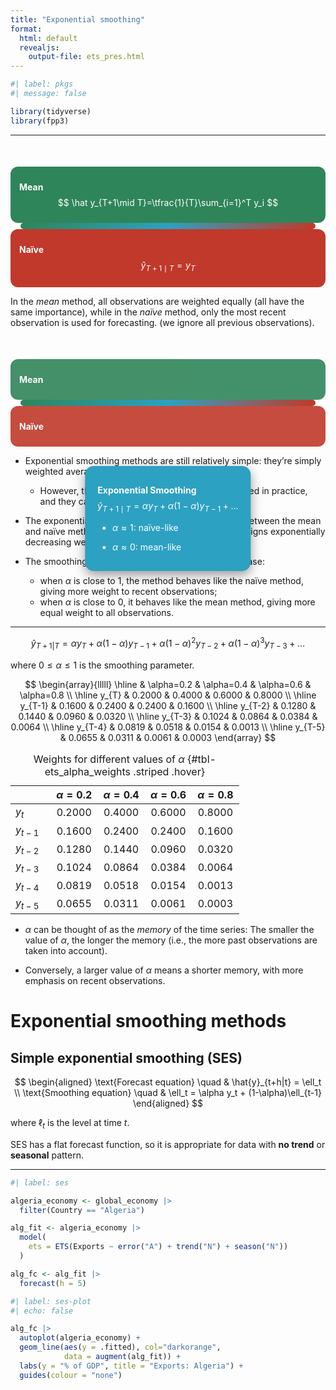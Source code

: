 ```yaml
---
title: "Exponential smoothing"
format:
  html: default
  revealjs:
    output-file: ets_pres.html
---
```


::: {.content-visible unless-format="revealjs"}
```r
#| label: pkgs
#| message: false

library(tidyverse)
library(fpp3)
```

:::

---


:::{.content-hidden unless-format="revealjs"}

## {auto-animate=true}
::: {.r-hstack style="justify-content:space-between; align-items:center; margin-top:50px;"}
::: {data-id="mean"  style="background:#2F855A; color:white; padding:10px 14px; border-radius:12px;"}
**Mean**  
$$
\hat y_{T+1\mid T}=\tfrac{1}{T}\sum_{i=1}^T y_i
$$

:::

::: {data-id="axis" style="flex:1; height:10px; margin:0 16px; border-radius:6px; background: linear-gradient(90deg,#2F855A,#2CA1C2,#C0392B);"} 
:::

::: {data-id="naive" style="background:#C0392B; color:white; padding:10px 14px; border-radius:12px;"}
**Naïve**  
$$
\hat y_{T+1\mid T}=y_T
$$

:::
:::

:::{.notes}
In the *mean* method, all observations are weighted equally (all have the same importance), while in the *naïve  *method, only the most recent observation is used for forecasting. (we ignore all previous observations).
:::

## {auto-animate=true}
::: {.r-hstack style="justify-content:space-between; align-items:center; margin-top:50px;"}
::: {data-id="mean"  style="background:#2F855A; color:white; padding:10px 14px; border-radius:12px; opacity:.9;"}
**Mean** 
:::

::: {data-id="axis" style="flex:1; height:10px; margin:0 16px; border-radius:6px; background: linear-gradient(90deg,#2F855A,#2CA1C2,#C0392B);"} 
:::

::: {data-id="naive" style="background:#C0392B; color:white; padding:10px 14px; border-radius:12px; opacity:.9;"} 
**Naïve** 
:::

::: {data-id="ets" style="position:absolute; left:50%; transform:translateX(-50%); top:20%; background:#2CA1C2; color:white; padding:16px 20px; border-radius:14px; box-shadow:0 6px 18px #0006;"}
**Exponential Smoothing**  
$$
\hat y_{T+1\mid T}=\alpha y_T +  \alpha(1-\alpha)y_{T-1} + \ldots 
$$  

- $\alpha \approx 1$: naïve-like

- $\alpha \approx 0$: mean-like


:::
:::

:::

:::{.notes}

- Exponential smoothing methods are still relatively simple: they're simply weighted averages from historical data. 
  - However, these forecasting methods are widely used in practice, and they can be very effective.

- The exponential smoothing method is a compromise between the mean and naïve methods. It uses all historical data, but it assigns exponentially decreasing weights to older observations. 

- The smoothing parameter $\alpha$ controls the rate of decrease: 
  - when $\alpha$ is close to 1, the method behaves like the naïve method, giving more weight to recent observations; 
  - when $\alpha$ is close to 0, it behaves like the mean method, giving more equal weight to all observations.

:::

:::{.content-hidden unless-format="revealjs"}
---
:::

$$
\hat{y}_{T+1 | T}= \alpha y_{T} + \alpha(1-\alpha) y_{T-1} + \alpha(1-\alpha)^{2} y_{T-2} + \alpha(1-\alpha)^{3} y_{T-3} + \ldots
$$

where $0\leq \alpha \leq1$ is the smoothing parameter.

$$
\begin{array}{lllll}
\hline & \alpha=0.2 & \alpha=0.4 & \alpha=0.6 & \alpha=0.8 \\
\hline y_{T} & 0.2000 & 0.4000 & 0.6000 & 0.8000 \\
\hline y_{T-1} & 0.1600 & 0.2400 & 0.2400 & 0.1600 \\
\hline y_{T-2} & 0.1280 & 0.1440 & 0.0960 & 0.0320 \\
\hline y_{T-3} & 0.1024 & 0.0864 & 0.0384 & 0.0064 \\
\hline y_{T-4} & 0.0819 & 0.0518 & 0.0154 & 0.0013 \\
\hline y_{T-5} & 0.0655 & 0.0311 & 0.0061 & 0.0003
\end{array}
$$


|              | $\alpha = 0.2$ | $\alpha = 0.4$ | $\alpha = 0.6$ | $\alpha = 0.8$ |
|--------------|:--------------:|:--------------:|:--------------:|:--------------:|
| $y_t$        | 0.2000         | 0.4000         | 0.6000         | 0.8000         |
| $y_{t-1}$    | 0.1600         | 0.2400         | 0.2400         | 0.1600         |
| $y_{t-2}$    | 0.1280         | 0.1440         | 0.0960         | 0.0320         |
| $y_{t-3}$    | 0.1024         | 0.0864         | 0.0384         | 0.0064         |
| $y_{t-4}$    | 0.0819         | 0.0518         | 0.0154         | 0.0013         |
| $y_{t-5}$    | 0.0655         | 0.0311         | 0.0061         | 0.0003         |

: Weights for different values of $\alpha$ {#tbl-ets_alpha_weights .striped .hover}

:::{.notes}
- $\alpha$ can be thought of as the *memory* of the time series: The smaller the value of $\alpha$, the longer the memory (i.e., the more past observations are taken into account). 

- Conversely, a larger value of $\alpha$ means a shorter memory, with more emphasis on recent observations.
:::

# Exponential smoothing methods

## Simple exponential smoothing (SES)

$$
\begin{aligned}
\text{Forecast equation} \quad & \hat{y}_{t+h|t} = \ell_t \\
\text{Smoothing equation} \quad & \ell_t = \alpha y_t + (1-\alpha)\ell_{t-1}
\end{aligned}
$$

where $\ell_t$ is the level at time $t$.

:::{.callout-note appearance="simple"}
SES has a flat forecast function, so it is appropriate for data with **no trend** or **seasonal** pattern.
:::

---

```r
#| label: ses

algeria_economy <- global_economy |>
  filter(Country == "Algeria")

alg_fit <- algeria_economy |>
  model(
    ets = ETS(Exports ~ error("A") + trend("N") + season("N"))
  )

alg_fc <- alg_fit |>
  forecast(h = 5)
```

```r
#| label: ses-plot
#| echo: false

alg_fc |> 
  autoplot(algeria_economy) +
  geom_line(aes(y = .fitted), col="darkorange",
            data = augment(alg_fit)) +
  labs(y = "% of GDP", title = "Exports: Algeria") +
  guides(colour = "none")
```

